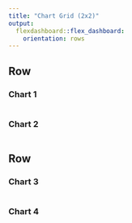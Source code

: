 ```yaml
---
title: "Chart Grid (2x2)"
output: 
  flexdashboard::flex_dashboard:
    orientation: rows
---
```

    
Row
-------------------------------------
    
### Chart 1
    
```r
```
 
### Chart 2
    
```r
``` 

Row
-------------------------------------
    
### Chart 3
    
```r
```
    
### Chart 4

```r
```
